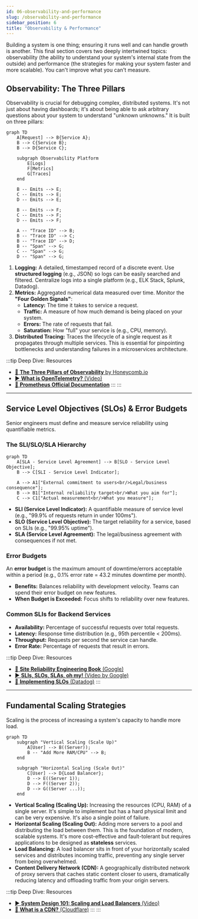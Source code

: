 ```yaml
---
id: 06-observability-and-performance
slug: /observability-and-performance
sidebar_position: 6
title: "Observability & Performance"
---
```


Building a system is one thing; ensuring it runs well and can handle growth is another. This final section covers two deeply intertwined topics: observability (the ability to understand your system's internal state from the outside) and performance (the strategies for making your system faster and more scalable). You can't improve what you can't measure.

## Observability: The Three Pillars

Observability is crucial for debugging complex, distributed systems. It's not just about having dashboards; it's about being able to ask arbitrary questions about your system to understand "unknown unknowns." It is built on three pillars:

```mermaid
graph TD
    A[Request] --> B{Service A};
    B --> C{Service B};
    B --> D{Service C};

    subgraph Observability Platform
        E[Logs]
        F[Metrics]
        G[Traces]
    end

    B -- Emits --> E;
    C -- Emits --> E;
    D -- Emits --> E;

    B -- Emits --> F;
    C -- Emits --> F;
    D -- Emits --> F;

    A -- "Trace ID" --> B;
    B -- "Trace ID" --> C;
    B -- "Trace ID" --> D;
    B -- "Span" --> G;
    C -- "Span" --> G;
    D -- "Span" --> G;
```

1.  **Logging:** A detailed, timestamped record of a discrete event. Use **structured logging** (e.g., JSON) so logs can be easily searched and filtered. Centralize logs into a single platform (e.g., ELK Stack, Splunk, Datadog).
2.  **Metrics:** Aggregated numerical data measured over time. Monitor the **"Four Golden Signals"**:
    - **Latency:** The time it takes to service a request.
    - **Traffic:** A measure of how much demand is being placed on your system.
    - **Errors:** The rate of requests that fail.
    - **Saturation:** How "full" your service is (e.g., CPU, memory).
3.  **Distributed Tracing:** Traces the lifecycle of a single request as it propagates through multiple services. This is essential for pinpointing bottlenecks and understanding failures in a microservices architecture.

:::tip Deep Dive: Resources
- [📄 **The Three Pillars of Observability** by Honeycomb.io](https://www.honeycomb.io/blog/three-pillars-of-observability-logs-metrics-traces)
- [▶️ **What is OpenTelemetry?** (Video)](https://www.youtube.com/watch?v=y-G-iA-i5-Y)
- [📄 **Prometheus Official Documentation**](https://prometheus.io/docs/introduction/overview/)
:::
:::

---

## Service Level Objectives (SLOs) & Error Budgets

Senior engineers must define and measure service reliability using quantifiable metrics.

### The SLI/SLO/SLA Hierarchy

```mermaid
graph TD
    A[SLA - Service Level Agreement] --> B[SLO - Service Level Objective];
    B --> C[SLI - Service Level Indicator];
    
    A --> A1["External commitment to users<br/>Legal/business consequence"];
    B --> B1["Internal reliability target<br/>What you aim for"];
    C --> C1["Actual measurement<br/>What you measure"];
```

- **SLI (Service Level Indicator):** A quantifiable measure of service level (e.g., "99.9% of requests return in under 100ms").
- **SLO (Service Level Objective):** The target reliability for a service, based on SLIs (e.g., "99.95% uptime").
- **SLA (Service Level Agreement):** The legal/business agreement with consequences if not met.

### Error Budgets

An **error budget** is the maximum amount of downtime/errors acceptable within a period (e.g., 0.1% error rate = 43.2 minutes downtime per month).

- **Benefits:** Balances reliability with development velocity. Teams can spend their error budget on new features.
- **When Budget is Exceeded:** Focus shifts to reliability over new features.

### Common SLIs for Backend Services

- **Availability:** Percentage of successful requests over total requests.
- **Latency:** Response time distribution (e.g., 95th percentile < 200ms).
- **Throughput:** Requests per second the service can handle.
- **Error Rate:** Percentage of requests that result in errors.

:::tip Deep Dive: Resources
- [📄 **Site Reliability Engineering Book** (Google)](https://sre.google/sre-book/table-of-contents/)
- [▶️ **SLIs, SLOs, SLAs, oh my!** (Video by Google)](https://www.youtube.com/watch?v=tEylFyxbDLE)
- [📄 **Implementing SLOs** (Datadog)](https://www.datadoghq.com/blog/slo-monitoring-tracking/)
:::

---

## Fundamental Scaling Strategies

Scaling is the process of increasing a system's capacity to handle more load.

```mermaid
graph TD
    subgraph "Vertical Scaling (Scale Up)"
        A[User] --> B((Server));
        B -- "Add More RAM/CPU" --> B;
    end

    subgraph "Horizontal Scaling (Scale Out)"
        C[User] --> D{Load Balancer};
        D --> E((Server 1));
        D --> F((Server 2));
        D --> G((Server ...));
    end
```

- **Vertical Scaling (Scaling Up):** Increasing the resources (CPU, RAM) of a single server. It's simple to implement but has a hard physical limit and can be very expensive. It's also a single point of failure.
- **Horizontal Scaling (Scaling Out):** Adding more servers to a pool and distributing the load between them. This is the foundation of modern, scalable systems. It's more cost-effective and fault-tolerant but requires applications to be designed as **stateless** services.
- **Load Balancing:** A load balancer sits in front of your horizontally scaled services and distributes incoming traffic, preventing any single server from being overwhelmed.
- **Content Delivery Network (CDN):** A geographically distributed network of proxy servers that caches static content closer to users, dramatically reducing latency and offloading traffic from your origin servers.

:::tip Deep Dive: Resources
- [▶️ **System Design 101: Scaling and Load Balancers** (Video)](https://www.youtube.com/watch?v=K0Ta65OqQkY)
- [📄 **What is a CDN?** (Cloudflare)](https://www.cloudflare.com/learning/cdn/what-is-a-cdn/)
:::
:::
